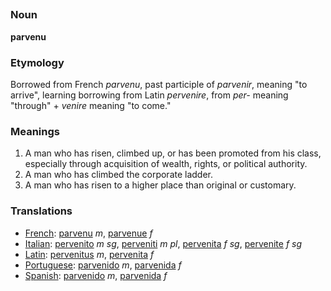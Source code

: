 =={{en}}==
===Noun===
'''parvenu'''

===Etymology===
Borrowed from French ''parvenu'', past participle of ''parvenir'', meaning "to arrive", learning borrowing from Latin ''pervenire'', from ''per-'' meaning "through" + ''venire'' meaning "to come."

===Meanings===
#A man who has risen, climbed up, or has been promoted from his class, especially through acquisition of wealth, rights, or political authority.
#A man who has climbed the corporate ladder.
#A man who has risen to a higher place than original or customary.

===Translations===
*[[French]]: [[parvenu]] ''m'', [[parvenue]] ''f''
*[[Italian]]: [[pervenito]] ''m sg'', [[perveniti]] ''m pl'', [[pervenita]] ''f sg'', [[pervenite]] ''f sg''
*[[Latin]]: [[pervenitus]] ''m'', [[pervenita]] ''f''
*[[Portuguese]]: [[parvenido]] ''m'', [[parvenida]] ''f''
*[[Spanish]]: [[parvenido]] ''m'', [[parvenida]] ''f''